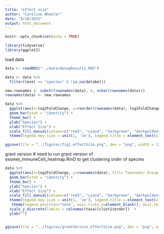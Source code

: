 ```yaml
---
title: "effect size"
author: "Caroline Wheeler"
date: "8/18/2022"
output: html_document
---
```


```r
knitr::opts_chunk$set(echo = TRUE)

library(tidyverse)
library(ggplot2)
```

load data
```r
data <- readRDS("../data/deseqResults.RDS")
```

```r
data <- data %>%
  filter(level == "species" & !is.na(delabel))

new.rownames <- substr(rownames(data), 4, nchar(rownames(data)))
rownames(data) <- new.rownames
```


```r
data %>%
  ggplot(aes(x=log2FoldChange, y=reorder(rownames(data), log2FoldChange), fill=`Taxonomic Grouping`)) +
  geom_bar(stat = "identity") + 
  theme_bw() +
  ylab("Species") +
  xlab("Effect Size") +
  scale_fill_manual(values=c("red3", "cyan4", "darkgreen", "darkgoldenrod2", "salmon2", "cornflowerblue", "deeppink4")) +
  theme(legend.key.size = unit(1, 'cm'), legend.title = element_text(size=18), legend.text = element_text(size=18), axis.text =element_text(size = 18), axis.title=element_text(size=18))

ggsave(file = "../figures/fig1_effectSize.png", dev = "png", width = 12, height = 10, dpi = 600)
```
grant version
# need to run grant version of exomel_immuneCell_heatmap.RmD to get clustering order of species 
```r
data %>%
  ggplot(aes(x=log2FoldChange, y=rownames(data), fill=`Taxonomic Grouping`)) +
  geom_bar(stat = "identity") + 
  theme_bw() +
  ylab("Species") +
  xlab("Effect Size") +
  scale_fill_manual(values=c("red3", "cyan4", "darkgreen", "darkgoldenrod2", "salmon2", "cornflowerblue", "deeppink4")) +
  theme(legend.key.size = unit(1, 'cm'), legend.title = element_text(size=6), legend.text = element_text(size=6), axis.text =element_text(size = 10), axis.title=element_text(size=10)) +
   theme(legend.position="none", axis.ticks.y=element_blank(), axis.text.y=element_blank()) +
  scale_y_discrete(limits = colnames(taxa)[clust2$order])  +
  ylab("")


ggsave(file = "../figures/grantVersion_effectSize.png", dev = "png", width = 6, height = 8, dpi = 600)
```

